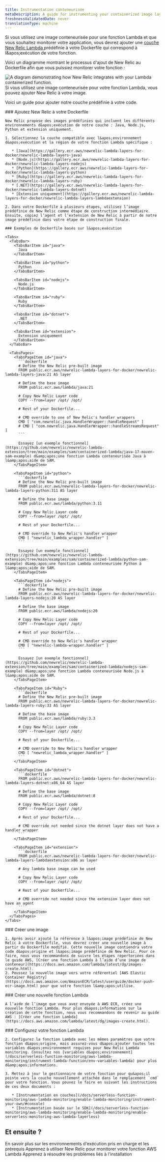 ```yaml
---
title: Instrumentation conteneurisée
metaDescription: A guide for instrumenting your containerized image layer with New Relic.
freshnessValidatedDate: never
translationType: machine
---
```


Si vous utilisez une image conteneurisée pour une fonction Lambda et que vous souhaitez monitorer votre application, vous devrez ajouter une [couche New Relic Lambda ](https://gallery.ecr.aws/newrelic-lambda-layers-for-docker?page=1)prédéfinie à votre Dockerfile qui correspond à l&amp;apos;exécution de votre fonction.

Voici un diagramme montrant le processus d&apos;ajout de New Relic au Dockerfile afin que vous puissiez monitorer votre fonction :

<img title="containerized images " alt="A diagram demonstrating how New Relic integrates with your Lambda containerized function." src="/images/serverless_diagram_containerized-images-with-lambda.webp" />

<figcaption>
  Si vous utilisez une image conteneurisée pour votre fonction Lambda, vous pouvez ajouter New Relic à votre image.
</figcaption>

Voici un guide pour ajouter notre couche prédéfinie à votre code.

<Steps>
  <Step>
    ### Ajoutez New Relic à votre Dockerfile

    New Relic propose des images prédéfinies qui incluent les différents environnements d&apos;exécution de notre couche : Java, Node.js, Python et extension uniquement.

    1. Sélectionnez la couche compatible avec l&apos;environnement d&apos;exécution et la région de votre fonction Lambda spécifique :

       * [Java](https://gallery.ecr.aws/newrelic-lambda-layers-for-docker/newrelic-lambda-layers-java)
       * [Node.js](https://gallery.ecr.aws/newrelic-lambda-layers-for-docker/newrelic-lambda-layers-nodejs)
       * [Python](https://gallery.ecr.aws/newrelic-lambda-layers-for-docker/newrelic-lambda-layers-python)
       * [Ruby](https://gallery.ecr.aws/newrelic-lambda-layers-for-docker/newrelic-lambda-layers-ruby)
       * [.NET](https://gallery.ecr.aws/newrelic-lambda-layers-for-docker/newrelic-lambda-layers-dotnet)
       * [Extension uniquement](https://gallery.ecr.aws/newrelic-lambda-layers-for-docker/newrelic-lambda-layers-lambdaextension)

    2. Dans votre Dockerfile à plusieurs étapes, utilisez l’image prédéfinie de New Relic comme étape de construction intermédiaire. Ensuite, copiez l’agent et l’extension de New Relic à partir de notre image prédéfinie dans votre étape de construction finale.

    ### Exemples de Dockerfile basés sur l&apos;exécution

    <Tabs>
      <TabsBar>
        <TabsBarItem id="java">
          Java
        </TabsBarItem>

        <TabsBarItem id="python">
          Python
        </TabsBarItem>

        <TabsBarItem id="nodejs">
          Node.js
        </TabsBarItem>

        <TabsBarItem id="ruby">
          Ruby
        </TabsBarItem>

        <TabsBarItem id="dotnet">
          .NET
        </TabsBarItem>

        <TabsBarItem id="extension">
          Extension uniquement
        </TabsBarItem>
      </TabsBar>

      <TabsPages>
        <TabsPageItem id="java">
          ```dockerfile
          # Define the New Relic pre-built image
          FROM public.ecr.aws/newrelic-lambda-layers-for-docker/newrelic-lambda-layers-java:21 AS layer

          # Define the base image
          FROM public.ecr.aws/lambda/java:21

          # Copy New Relic Layer code
          COPY --from=layer /opt/ /opt/

          # Rest of your Dockerfile...

          # CMD override to one of New Relic's handler wrappers
          CMD [ "com.newrelic.java.HandlerWrapper::handleRequest" ]
          # CMD [ "com.newrelic.java.HandlerWrapper::handleStreamsRequest" ]
          ```

          Essayez [un exemple fonctionnel](https://github.com/newrelic/newrelic-lambda-extension/tree/main/examples/sam/containerized-lambda/java-17-maven-sam-example) d&amp;apos;une fonction Lambda conteneurisée Java à l&amp;apos;aide de SAM.
        </TabsPageItem>

        <TabsPageItem id="python">
          ```dockerfile
          # Define the New Relic pre-built image
          FROM public.ecr.aws/newrelic-lambda-layers-for-docker/newrelic-lambda-layers-python:311 AS layer

          # Define the base image
          FROM public.ecr.aws/lambda/python:3.11

          # Copy New Relic Layer code
          COPY --from=layer /opt/ /opt/

          # Rest of your Dockerfile...

          # CMD override to New Relic's handler wrapper
          CMD [ "newrelic_lambda_wrapper.handler" ]
          ```

          Essayez [un exemple fonctionnel](https://github.com/newrelic/newrelic-lambda-extension/tree/main/examples/sam/containerized-lambda/python-sam-example) d&amp;apos;une fonction Lambda conteneurisée Python à l&amp;apos;aide de SAM.
        </TabsPageItem>

        <TabsPageItem id="nodejs">
          ```dockerfile
          # Define the New Relic pre-built image
          FROM public.ecr.aws/newrelic-lambda-layers-for-docker/newrelic-lambda-layers-nodejs:20 AS layer

          # Define the base image
          FROM public.ecr.aws/lambda/nodejs:20

          # Copy New Relic Layer code
          COPY --from=layer /opt/ /opt/

          # Rest of your Dockerfile...

          # CMD override to New Relic's handler wrapper
          CMD [ "newrelic-lambda-wrapper.handler" ]
          ```

          Essayez [un exemple fonctionnel](https://github.com/newrelic/newrelic-lambda-extension/tree/main/examples/sam/containerized-lambda/nodejs-sam-example) d&amp;apos;une fonction Lambda conteneurisée Node.js à l&amp;apos;aide de SAM.
        </TabsPageItem>

        <TabsPageItem id="Ruby">
          ```dockerfile
          # Define the New Relic pre-built image
          FROM public.ecr.aws/newrelic-lambda-layers-for-docker/newrelic-lambda-layers-ruby:33 AS layer

          # Define the base image
          FROM public.ecr.aws/lambda/ruby:3.3

          # Copy New Relic Layer code
          COPY --from=layer /opt/ /opt/

          # Rest of your Dockerfile...

          # CMD override to New Relic's handler wrapper
          CMD [ "newrelic_lambda_wrapper.handler" ]
          ```
        </TabsPageItem>

        <TabsPageItem id="dotnet">
          ```dockerfile
          FROM public.ecr.aws/newrelic-lambda-layers-for-docker/newrelic-lambda-layers-dotnet:x86_64 AS layer

          # Define the base image
          FROM public.ecr.aws/lambda/dotnet:8

          # Copy New Relic Layer code
          COPY --from=layer /opt/ /opt/

          # Rest of your Dockerfile...

          # CMD override not needed since the dotnet layer does not have a handler wrapper
          ```
        </TabsPageItem>

        <TabsPageItem id="extension">
          ```dockerfile
          FROM public.ecr.aws/newrelic-lambda-layers-for-docker/newrelic-lambda-layers-lambdaextension:x86 as layer

          # Any lambda base image can be used

          # Copy New Relic Layer code
          COPY --from=layer /opt/ /opt/

          # Rest of your Dockerfile...

          # CMD override not needed since the extension layer does not have an agent
          ```
        </TabsPageItem>
      </TabsPages>
    </Tabs>
  </Step>

  <Step>
    ### Créer une image

    1. Après avoir ajouté la référence à l&apos;image prédéfinie de New Relic à votre Dockerfile, vous devrez créer une nouvelle image à partir du Dockerfile modifié. Cette nouvelle image contiendra votre code d&apos;origine et l&apos;image prédéfinie de New Relic. Pour ce faire, nous vous recommandons de suivre les étapes répertoriées dans le guide AWS, [Créer une fonction Lambda à l’aide d’une image de conteneur](https://docs.aws.amazon.com/lambda/latest/dg/images-create.html).
    2. Poussez la nouvelle image vers votre référentiel [AWS Elastic Container Registry](https://docs.aws.amazon.com/AmazonECR/latest/userguide/docker-push-ecr-image.html) pour que votre fonction l&amp;apos;utilise.
  </Step>

  <Step>
    ### Créer une nouvelle fonction Lambda

    À l’aide de l’image que vous avez envoyée à AWS ECR, créez une nouvelle fonction Lambda. Pour plus d&apos;informations sur la création de cette fonction, nous vous recommandons de revenir au guide AWS : [Créer une fonction Lambda](https://docs.aws.amazon.com/lambda/latest/dg/images-create.html).
  </Step>

  <Step>
    ### Configurez votre fonction Lambda

    2. Configurez la fonction Lambda avec les mêmes paramètres que votre fonction d&apos;origine, mais assurez-vous d&apos;ajouter toutes les variables d&apos;environnement requises pour New Relic Lambda monitoring. Consultez nos [variables d&apos;environnement](/docs/serverless-function-monitoring/aws-lambda-monitoring/instrument-lambda-function/env-variables-lambda) pour plus d&amp;apos;informations.

    3. Mettez à jour le gestionnaire de votre fonction pour qu&apos;il pointe vers la couche nouvellement attachée dans le remplacement `cmd` pour votre fonction. Vous pouvez le faire en suivant les instructions de ces deux documents :

       * [Instrumentation en couches](/docs/serverless-function-monitoring/aws-lambda-monitoring/enable-lambda-monitoring/instrument-your-own/#console)
       * [Instrumentation basée sur le SDK](/docs/serverless-function-monitoring/aws-lambda-monitoring/enable-lambda-monitoring/enable-serverless-monitoring-aws-lambda-layerless)
  </Step>
</Steps>

## Et ensuite ?

<DocTiles>
  <DocTile title="Compatibility and requirement" path="/docs/serverless-function-monitoring/aws-lambda-monitoring/instrument-lambda-function/compatibility-requirement-lambda-monitoring">En savoir plus sur les environnements d&apos;exécution pris en charge et les prérequis</DocTile> <DocTile title="Data and UI" path="/docs/serverless-function-monitoring/aws-lambda-monitoring/ui-data/understand-lambda-monitoring-ui/">Apprenez à utiliser New Relic pour monitorer votre fonction AWS Lambda</DocTile> <DocTile title="Troubleshooting" path="/docs/serverless-function-monitoring/aws-lambda-monitoring/troubleshooting">Apprenez à résoudre les problèmes liés à l&apos;installation</DocTile>
</DocTiles>